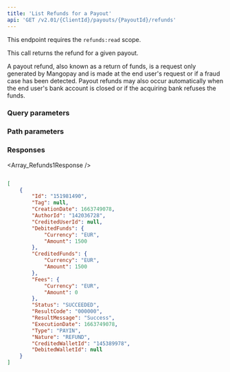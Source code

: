 ```yaml
---
title: 'List Refunds for a Payout'  
api: 'GET /v2.01/{ClientId}/payouts/{PayoutId}/refunds'  
---
```




This endpoint requires the `refunds:read` scope.

This call returns the refund for a given payout.   

A payout refund, also known as a return of funds, is a request only generated by Mangopay and is made at the end user's request or if a fraud case has been detected. Payout refunds may also occur automatically when the end user's bank account is closed or if the acquiring bank refuses the funds.  

### Query parameters  

<Status />  

<ResultCode />  

<BeforeDate1 />  

<AfterDate1 />  

### Path parameters  

<PayoutId />  

### Responses  

<AccordionGroup><Accordion title="200">  

<Array_Refunds1Response /></Accordion></AccordionGroup>  

<ResponseExample>  

```json 200  

[
    {
        "Id": "151981490",
        "Tag": null,
        "CreationDate": 1663749078,
        "AuthorId": "142036728",
        "CreditedUserId": null,
        "DebitedFunds": {
            "Currency": "EUR",
            "Amount": 1500
        },
        "CreditedFunds": {
            "Currency": "EUR",
            "Amount": 1500
        },
        "Fees": {
            "Currency": "EUR",
            "Amount": 0
        },
        "Status": "SUCCEEDED",
        "ResultCode": "000000",
        "ResultMessage": "Success",
        "ExecutionDate": 1663749078,
        "Type": "PAYIN",
        "Nature": "REFUND",
        "CreditedWalletId": "145389978",
        "DebitedWalletId": null
    }
]  

 ```  

</ResponseExample>  

<RequestExample>  
    <PhpListRefundsPayout />
    <NodeListRefundsPayout />
    <RubyListRefundsPayout />
    <JavaListPayoutRefunds />
    <PythonListPayoutRefunds />
    <NetListPayoutRefunds />
</RequestExample></fileContent>
</invoke>